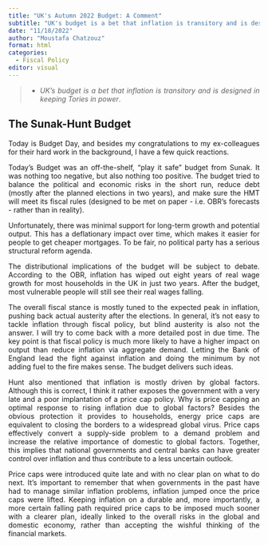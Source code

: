 ```yaml
---
title: "UK's Autumn 2022 Budget: A Comment"
subtitle: "UK's budget is a bet that inflation is transitory and is designed in keeping Tories in power"
date: "11/18/2022"
author: "Moustafa Chatzouz"
format: html
categories:
  - Fiscal Policy
editor: visual
---
```


<div align="justify">

> -   *UK's budget is a bet that inflation is transitory and is designed in keeping Tories in power*.

## The Sunak-Hunt Budget

Today is Budget Day, and besides my congratulations to my ex-colleagues for their hard work in the background, I have a few quick reactions.

Today's Budget was an off-the-shelf, "play it safe" budget from Sunak. It was nothing too negative, but also nothing too positive. The budget tried to balance the political and economic risks in the short run, reduce debt (mostly after the planned elections in two years), and make sure the HMT will meet its fiscal rules (designed to be met on paper - i.e. OBR's forecasts - rather than in reality).

Unfortunately, there was minimal support for long-term growth and potential output. This has a deflationary impact over time, which makes it easier for people to get cheaper mortgages. To be fair, no political party has a serious structural reform agenda.

The distributional implications of the budget will be subject to debate. According to the OBR, inflation has wiped out eight years of real wage growth for most households in the UK in just two years. After the budget, most vulnerable people will still see their real wages falling.

The overall fiscal stance is mostly tuned to the expected peak in inflation, pushing back actual austerity after the elections. In general, it's not easy to tackle inflation through fiscal policy, but blind austerity is also not the answer. I will try to come back with a more detailed post in due time. The key point is that fiscal policy is much more likely to have a higher impact on output than reduce inflation via aggregate demand. Letting the Bank of England lead the fight against inflation and doing the minimum by not adding fuel to the fire makes sense. The budget delivers such ideas.

Hunt also mentioned that inflation is mostly driven by global factors. Although this is correct, I think it rather exposes the government with a very late and a poor implantation of a price cap policy. Why is price capping an optimal response to rising inflation due to global factors? Besides the obvious protection it provides to households, energy price caps are equivalent to closing the borders to a widespread global virus. Price caps effectively convert a supply-side problem to a demand problem and increase the relative importance of domestic to global factors. Together, this implies that national governments and central banks can have greater control over inflation and thus contribute to a less uncertain outlook.

Price caps were introduced quite late and with no clear plan on what to do next. It's important to remember that when governments in the past have had to manage similar inflation problems, inflation jumped once the price caps were lifted. Keeping inflation on a durable and, more importantly, a more certain falling path required price caps to be imposed much sooner with a clearer plan, ideally linked to the overall risks in the global and domestic economy, rather than accepting the wishful thinking of the financial markets.

